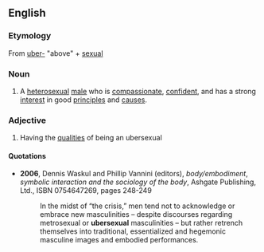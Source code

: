 ==English==

===Etymology===
From {{E.}} [[uber-]] "above" + [[sexual]]

===Noun===
{{en-noun}}

# A [[heterosexual]] [[male]] who is [[compassionate]], [[confident]], and has a strong [[interest]] in good [[principle|principles]] and [[cause]]s.

===Adjective===
{{en-adj}}
# Having the [[qualities]] of being an ubersexual

====Quotations====
{{rfv}}
*'''2006''', Dennis Waskul and Phillip Vannini (editors), ''body/embodiment'', ''symbolic interaction and the sociology of the body'', Ashgate Publishing, Ltd., ISBN 0754647269, pages 248-249
*: In the midst of “the crisis,” men tend not to acknowledge or embrace new masculinities – despite discourses regarding metrosexual or '''ubersexual''' masculinities – but rather retrench themselves into traditional, essentialized and hegemonic masculine images and embodied performances.